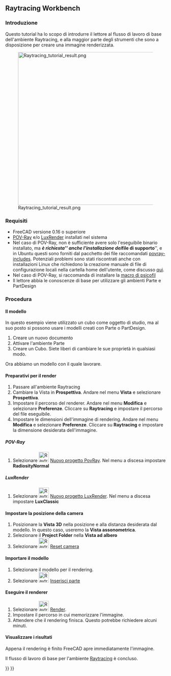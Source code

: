 <languages/>

<div lang="en" dir="ltr" class="mw-content-ltr">
==Raytracing Workbench==
</div>

<div lang="en" dir="ltr" class="mw-content-ltr">
{{VeryImportantMessage|The [[Raytracing_Workbench|Raytracing workbench]] is being superseded by the new [https://github.com/FreeCAD/FreeCAD-render Render Workbench], which is intended as its replacement. The Render Workbench can be installed through the [[Std_AddonMgr|Addon Manager]]. The information here is provided because by default FreeCAD is still shipped (as of 0.19-24276) with the Raytracing Workbench, and because the new module should basically work in the same way}}
</div>

{{TutorialInfo/it
|Topic= Raytracing
|Level= Base
|Time= 10 minuti + tempo per il Render
|Author=[http://freecadweb.org/wiki/index.php?title=User:Drei Drei]
|FCVersion=0.16 o superiore
|Files=
}}

<div class="mw-translate-fuzzy">
=== Introduzione ===
Questo tutorial ha lo scopo di introdurre il lettore al flusso di lavoro di base dell'ambiente Raytracing, e alla maggior parte degli strumenti che sono a disposizione per creare una immagine renderizzata.
</div>

[[Image:Raytracing_tutorial_result.png|480px]]

<div class="mw-translate-fuzzy">
=== Requisiti ===
* FreeCAD versione 0.16 o superiore
* [http://www.povray.org/ POV-Ray] e/o [http://www.luxrender.net/ LuxRender] installati nel sistema
* Nel caso di POV-Ray, non è sufficiente avere solo l'eseguibile binario installato, ma '''''è richiesta''''' anche l'installazione dei '''''file di supporto ''''', e in Ubuntu questi sono forniti dal pacchetto dei file raccomandati [https://packages.ubuntu.com/search?keywords=povray-includes povray-includes]. Potenziali problemi sono stati riscontrati anche con installazioni Linux che richiedono la creazione manuale di file di configurazione locali nella cartella home dell'utente, come discusso [https://forum.freecadweb.org/viewtopic.php?f=3&t=27548&start=10#p224576 qui].
* Nel caso di POV-Ray, si raccomanda di installare la   [https://github.com/psicofil/Macros_FreeCAD macro di psicofil]
* Il lettore abbia le conoscenze di base per utilizzare gli ambienti Parte e PartDesign
</div>

<span id="Procedure"></span>
<div class="mw-translate-fuzzy">
=== Procedura ===
</div> 

<div class="mw-translate-fuzzy">
==== Il modello ====
In questo esempio viene utilizzato un cubo come oggetto di studio, ma al suo posto si possono usare i modelli creati con Parte o PartDesign.
</div>

# Creare un nuovo documento
# Attivare l'ambiente Parte
# Creare un Cubo. Siete liberi di cambiare le sue proprietà in qualsiasi modo.

Ora abbiamo un modello con il quale lavorare.

<div class="mw-translate-fuzzy">
==== Preparativi per il render ====
# Passare all'ambiente Raytracing
# Cambiare la Vista in '''Prospettiva'''. Andare nel menu '''Vista''' e selezionare '''Prospettiva'''.
# Impostare il percorso del renderer. Andare nel menu '''Modifica''' e selezionare '''Preferenze'''. Cliccare su '''Raytracing''' e impostare il percorso del file eseguibile. 
# Impostare le dimensioni dell'immagine di rendering. Andare nel menu '''Modifica''' e selezionare '''Preferenze'''. Cliccare su '''Raytracing''' e impostare la dimensione desiderata dell'immagine.
</div>

<div class="mw-translate-fuzzy">
===== POV-Ray =====
# Selezionare  [[Image:Raytracing_New.png|32px]] [[Raytracing_New|Nuovo progetto PovRay]]. Nel menu a discesa impostare '''RadiosityNormal'''
</div>

<div class="mw-translate-fuzzy">
===== LuxRender =====
# Selezionare [[Image:Raytracing_Lux.png|32px]] [[Raytracing_Lux|Nuovo progetto LuxRender]]. Nel menu a discesa impostare '''LuxClassic'''
</div>

<div class="mw-translate-fuzzy">
==== Impostare la posizione della camera ====
# Posizionare la '''Vista 3D''' nella posizione e alla distanza desiderata dal modello. In questo caso, useremo la '''Vista assonometrica'''.
# Selezionare il '''Project Folder''' nella '''Vista ad albero'''
# Selezionare [[Image:Raytracing_ResetCamera.png|32px]] [[Raytracing_ResetCamera/it|Reset camera]]
</div>

<div class="mw-translate-fuzzy">
==== Importare il modello ====
# Selezionare il modello per il rendering.
# Selezionare [[Image:Raytracing_InsertPart.png|32px]] [[Raytracing_InsertPart/it|Inserisci parte]]
</div>

<div class="mw-translate-fuzzy">
====  Eseguire il renderer ====
# Selezionare  [[Image:Raytracing_Render.png|32px]] [[Raytracing_Render/it|Render]].
# Impostare il percorso in cui memorizzare l'immagine.
# Attendere che il rendering finisca. Questo potrebbe richiedere alcuni minuti.
</div>

<div class="mw-translate-fuzzy">
==== Visualizzare i risultati ====
Appena il rendering è finito FreeCAD apre immediatamente l'immagine.
</div>

<div class="mw-translate-fuzzy">
Il flusso di lavoro di base per l'ambiente [[Raytracing_Workbench/it|Raytracing]] è concluso.
</div>


{{Raytracing Tools navi{{#translation:}}}}
{{Userdocnavi{{#translation:}}}}